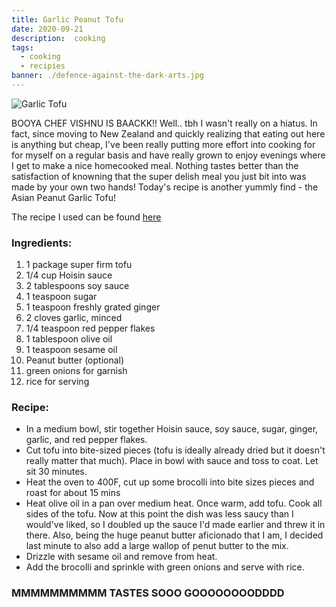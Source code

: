 ```yaml
---
title: Garlic Peanut Tofu 
date: 2020-09-21
description:  cooking
tags:
  - cooking
  - recipies 
banner: ./defence-against-the-dark-arts.jpg
---
```


![Garlic Tofu](./Garlic_tofu.jpeg)

BOOYA CHEF VISHNU IS BAACKK!! Well.. tbh I wasn't really on a hiatus. In fact, since moving to New Zealand and quickly realizing that eating out here is anything but cheap, I've been really putting more effort into cooking for for myself on a regular basis and have really grown to enjoy evenings where I get to make a nice homecooked meal. Nothing tastes better than the satisfaction of knowning that the super delish meal you just bit into was made by your own two hands! Today's recipe is another yummly find - the Asian Peanut Garlic Tofu! 

The recipe I used can be found [here](https://spicysouthernkitchen.com/asian-garlic-tofu/?utm_campaign=yummly&utm_medium=yummly&utm_source=yummly)

### Ingredients: 
1. 1 package super firm tofu
2. 1/4 cup Hoisin sauce
3. 2 tablespoons soy sauce
4. 1 teaspoon sugar
5. 1 teaspoon freshly grated ginger
6. 2 cloves garlic, minced
7. 1/4 teaspoon red pepper flakes
8. 1 tablespoon olive oil
9. 1 teaspoon sesame oil
10. Peanut butter (optional)
10. green onions for garnish
11. rice for serving

### Recipe: 
* In a medium bowl, stir together Hoisin sauce, soy sauce, sugar, ginger, garlic, and red pepper flakes.
* Cut tofu into bite-sized pieces (tofu is ideally already dried but it doesn't really matter that much). Place in bowl with sauce and toss to coat. Let sit 30 minutes.
* Heat the oven to 400F, cut up some brocolli into bite sizes pieces and roast for about 15 mins
* Heat olive oil in a pan over medium heat. Once warm, add tofu. Cook all sides of the tofu. Now at this point the dish was less saucy than I would've liked, so I doubled up the sauce I'd made earlier and threw it in there. Also, being the huge peanut butter aficionado that I am, I decided last minute to also add a large wallop of penut butter to the mix. 
* Drizzle with sesame oil and remove from heat.
* Add the brocolli and sprinkle with green onions and serve with rice.

 ### MMMMMMMMMM TASTES SOOO GOOOOOOOODDDD
